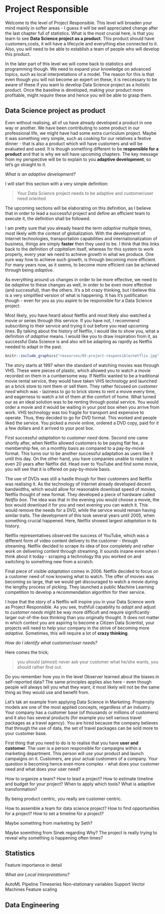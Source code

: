 # Project Responsible {#project-responsible}

Welcome to the level of Project Responsible. This level will broaden your mind mainly in softer areas - I guess it will be well appreciated change after the last chapter full of statistics. What is the most crucial here, is that you learn to see **Data Science project as a product**. This product should have customers,costs, it will have a lifecycle and everything else connected to it. Also, you will need to be able to establish a team of people who will develop this product.  

In the later part of this level we will come back to statistics and programming though. We need to expand your knowledge on advanced topics, such as local interpretations of a model. The reason for this is that even though you will not become an expert on these, it is neccessary to be aware of these if you want to develop Data Science project as a holistic product. Once the baseline is developed, making your product more profitable, might *require* these and hence you will be able to grasp them.

## Data Science project as product

Even without realising, all of us have already developed a product in one way or another. We have been contributing to some product in our professional life, we might have had some extra curriculum project. Maybe it was something very simple, such as cooking for our relatives a festive dinner - that is also a product which will have customers and will be evaluated and used. It is though something different to be **responsible for a product** and that is why we will have upcoming chapters. The key message from my perspective will be to explain to you **adaptive development**, so let's go straight to it.

*What is an adaptive development?*

I will start this section with a very simple definition:

> Your Data Science project needs to be adaptive and customer/user need oriented.

The upcoming sections will be elaborating on this definition, as I believe that in order to lead a successful project and define an efficient team to execute it, the definition shall be followed.  

I am pretty sure that you already heard the term *adaptive* multiple times, most likely with the context of globalization. With the development of Internet technologies, transportation capabilities and internationalization of business, things are simply **faster** then they used to be. I think that this links back to the definition of *capitalism* itself, whereas for this system to work properly, every year we need to achieve growth in what we produce. One sure way how to achieve such growth, is through becoming more efficient. For many years now, as it seems, to become more efficient can be achieved through being *adaptive*.  

As everything around us changes in order to be more effective, we need to be *adaptive* to these changes as well, in order to be even more effective (and successful), than the others. It's a bit crazy thinking, but I believe this is a very simplified version of what is happening. It has it's justification though - even for you as you aspire to be responsible for a Data Science project.  

Most likely, you have heard about Netflix and most likely also watched a movie or series through this service. If you have not, I recommend subscribing to their service and trying it out before you read upcoming lines. By talking about the history of Netflix, I would like to show you, what a definition of *adaptive* means. I would like you to draw inspiration from it, as successful Data Science is and also will be adapting as rapidly as Netflix needed to adapt in the past.  

```r
knitr::include_graphics("resources/05-project-responsible/netflix.jpg")
```

The story starts at 1997 when the standard of watching movies was through VHS. These were pieces of plastic, which allowed you to watch a movie recorded on them in a cumbersome way. If Netflix wanted to be a traditional movie rental service, they would have taken VHS technology and launched an a brick store to rent them or sell them. They rather focused on *customer need* which was - laziness to go to brick stores to rent a movie every time, and eagerness to watch a lot of them at the comfort of home. What turned our as an ideal solution was to be renting through postal service. You would order a movie and it would be waiting in your post box when you arrive from work. VHS technology was too fragile for transport and expensive to operate. Thus, they decided to go for DVD format. This worked and people liked the service. You picked a movie online, ordered a DVD copy, paid for it a few dollars and it arrived to your post box.  

First successful *adaptation* to *customer need* done. Second one came shortly after, when Netflix allowed customers to be paying flat fee, a membership fee, on a monthly basis as compared to a pay-by-movie format. This turns our to be another successful adaptation as users like it until this day. On the other hand, you have companies unable to realize it even 20 years after Netflix did. Head over to YouTube and find some movie, you will see that it is offered on pay-by-movie basis.  

The use of DVDs was still a hastle though for their customers and Netflix was realising it. As the technology of Internet already developed decent bandwidths, which would allow for reasonable download speed of movies, Netflix thought of new format. They developed a piece of hardware called *Netflix box*. The idea was that in the evening you would choose a movie, the box would download it for you and next evening you can watch it. This would remove the needs for a DVD, while the service would remain having similar traits. The development of this took several years until 2005, when something crucial happened. Here, Netflix showed largest *adaptation* in its history.  

Netflix representatives observed the success of YouTube, which was a different form of video content delivery to the customer - through streaming. Netflix decided to scrape its idea of *box* completely and rather work on delivering content through streaming. It sounds insane even when I think about it today - scraping a technology tha you worked on and switching to something new from a scratch.  

Final piece of visible *adaptation* comes in 2006. Netflix decided to focus on a customer need of now knowing what to watch. The offer of movies was becoming so large, that we would get discouraged to watch a movie during the lengthy process of picking. They launched a public Machine Learning competition to develop a recommendation algorithm for their service. 

I hope that the story of a Netflix will inspire you in your Data Science work as Project Responsible. As you see, truthfull capability to *adapt* and adjust to *customer needs* might be way more difficult and require significantly larger out-of-the-box thinking than you originally thought. It does not matter in which context you are aspiring to become a Citizen Data Scientist, your projects will need to help your company in the strive of becoming more *adaptive*.  Sometimes, this will require a lot of **crazy thinking**.  

*How do I identify what customer/user needs?*

Here comes the trick;

> you should (almost) never ask your customer what he/she wants, you should rather find out.

Do you remember how you in the level Observer learned about the biases in self-reported data? The same principles applies also here - even though people will always tell you what they want, it most likely will not be the same thing as they would use and benefit from.  

Let's tak an example from applying Data Science in Marketing. Propensity models are one of the most applied concepts, regardless of an industry. Your company has a customer base (of thousands or millions of customers) and it also has several products (for example you sell various travel packages as a travel agency). You are hired because the company believes that through the use of data, the set of travel packages can be sold more to your customer base.  

First thing that you need to do is to realise that you have **user and customer**. The user is a person responsible for campaigns within a marketing department. This person will *use* your product and launch campaigns on it. Customers, are your actual customers of a company. Your question is becoming hence even more complex - what does your customer need and what does your user need?


How to organize a team?
How to lead a project?
How to estimate timeline and budget for your project?
When to apply which tools?
What is adaptive transformation?

By being product centric, you really are customer centric.

How to assemble a team for data science project?
How to find opportunities for a project?
How to set a timeline for a project?

Maybe something from marketing by Seth?

Maybe soemthing from Sinek regarding Why?
The project is really trying to reveal why something is happening often times?

## Statistics
Feature importance in detail

*What are Local Interpretations?*


AutoML Pipeline
Timeseries
Non-stationary variables
Support Vector Machines
Feature scaling

## Data Engineering

